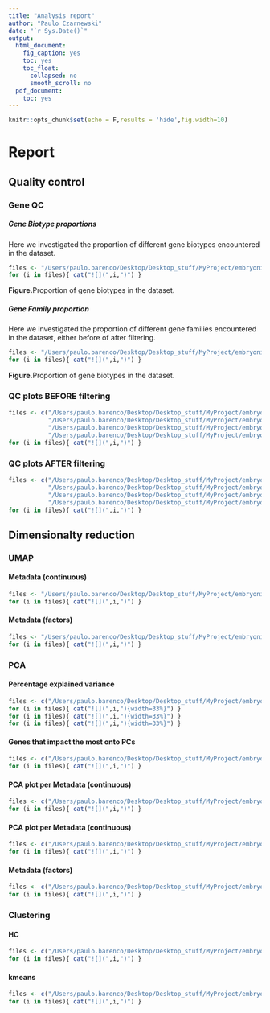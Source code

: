 ```yaml
---
title: "Analysis report"
author: "Paulo Czarnewski"
date: "`r Sys.Date()`"
output:
  html_document:
    fig_caption: yes
    toc: yes
    toc_float:
      collapsed: no
      smooth_scroll: no
  pdf_document:
    toc: yes
---
```


<style type="text/css">
.main-container {
  max-width: 1800px;
  margin-left: auto;
  margin-right: auto;
}
</style>

```r
knitr::opts_chunk$set(echo = F,results = 'hide',fig.width=10)
```


# Report {.tabset}

## Quality control {.tabset}

### Gene QC
##### Gene Biotype proportions

Here we investigated the proportion of different gene biotypes encountered in the dataset.

```r
files <- "/Users/paulo.barenco/Desktop/Desktop_stuff/MyProject/embryonic/analysis/1_qc/Gene_biotype_proportions.png"
for (i in files){ cat("![](",i,")") }
```
**Figure.**Proportion of gene biotypes in the dataset.

##### Gene Family proportion

Here we investigated the proportion of different gene families encountered in the dataset, either before of after filtering.

```r
files <- "/Users/paulo.barenco/Desktop/Desktop_stuff/MyProject/embryonic/analysis/1_qc/Gene_familty proportions.png"
for (i in files){ cat("![](",i,")") }
```
**Figure.**Proportion of gene biotypes in the dataset.


### QC plots BEFORE filtering
```r
files <- c("/Users/paulo.barenco/Desktop/Desktop_stuff/MyProject/embryonic/analysis/1_qc/QC_dataset.png",
           "/Users/paulo.barenco/Desktop/Desktop_stuff/MyProject/embryonic/analysis/1_qc/QC_embryonic_age.png",
           "/Users/paulo.barenco/Desktop/Desktop_stuff/MyProject/embryonic/analysis/1_qc/QC_genotype.png",
           "/Users/paulo.barenco/Desktop/Desktop_stuff/MyProject/embryonic/analysis/1_qc/QC_sex.png")
for (i in files){ cat("![](",i,")") }
```


### QC plots AFTER filtering
```r
files <- c("/Users/paulo.barenco/Desktop/Desktop_stuff/MyProject/embryonic/analysis/1_qc/QC_dataset_FILTERED.png",
           "/Users/paulo.barenco/Desktop/Desktop_stuff/MyProject/embryonic/analysis/1_qc/QC_embryonic_age_FILTERED.png",
           "/Users/paulo.barenco/Desktop/Desktop_stuff/MyProject/embryonic/analysis/1_qc/QC_genotype_FILTERED.png",
           "/Users/paulo.barenco/Desktop/Desktop_stuff/MyProject/embryonic/analysis/1_qc/QC_sex_FILTERED.png")
for (i in files){ cat("![](",i,")") }
```


## Dimensionalty reduction {.tabset}


### UMAP

#### Metadata (continuous)
```r
files <- "/Users/paulo.barenco/Desktop/Desktop_stuff/MyProject/embryonic/analysis/2_clustering/UMAP_plots/umap_metadata_dim1_dim2.png"
for (i in files){ cat("![](",i,")") }
```

#### Metadata (factors)
```r
files <- "/Users/paulo.barenco/Desktop/Desktop_stuff/MyProject/embryonic/analysis/2_clustering/UMAP_plots/umap_metadata_factors_dim1_dim2.png"
for (i in files){ cat("![](",i,")") }
```


### PCA

#### Percentage explained variance
```r
files <- c("/Users/paulo.barenco/Desktop/Desktop_stuff/MyProject/embryonic/analysis/2_clustering/PCA_plots/Varianc_explained_PC.png")
for (i in files){ cat("![](",i,"){width=33%}") }
for (i in files){ cat("![](",i,"){width=33%}") }
for (i in files){ cat("![](",i,"){width=33%}") }
```


#### Genes that impact the most onto PCs
```r
files <- c("/Users/paulo.barenco/Desktop/Desktop_stuff/MyProject/embryonic/analysis/2_clustering/PCA_plots/Varianc_explained_PC.png")
for (i in files){ cat("![](",i,")") }
```


#### PCA plot per Metadata (continuous)
```r
files <- c("/Users/paulo.barenco/Desktop/Desktop_stuff/MyProject/embryonic/analysis/2_clustering/PCA_plots/pca_metadata_dim1_dim2.png","/Users/paulo.barenco/Desktop/Desktop_stuff/MyProject/embryonic/analysis/2_clustering/PCA_plots/pca_metadata_dim3_dim4.png")
for (i in files){ cat("![](",i,")") }
```


#### PCA plot per Metadata (continuous)
```r
files <- c("/Users/paulo.barenco/Desktop/Desktop_stuff/MyProject/embryonic/analysis/2_clustering/PCA_plots/pca_metadata_dim1_dim2.png","/Users/paulo.barenco/Desktop/Desktop_stuff/MyProject/embryonic/analysis/2_clustering/PCA_plots/pca_metadata_dim3_dim4.png")
for (i in files){ cat("![](",i,")") }
```


#### Metadata (factors)
```r
files <- c("/Users/paulo.barenco/Desktop/Desktop_stuff/MyProject/embryonic/analysis/2_clustering/PCA_plots/pca_metadata_factors_dim1_dim2.png","/Users/paulo.barenco/Desktop/Desktop_stuff/MyProject/embryonic/analysis/2_clustering/PCA_plots/pca_metadata_dim3_dim4.png")
for (i in files){ cat("![](",i,")") }
```


### Clustering {.tabset}

#### HC

```r
files <- c("/Users/paulo.barenco/Desktop/Desktop_stuff/MyProject/embryonic/analysis/2_clustering/clustering/clustering_HC_umap.png")
for (i in files){ cat("![](",i,")") }
```


#### kmeans

```r
files <- c("/Users/paulo.barenco/Desktop/Desktop_stuff/MyProject/embryonic/analysis/2_clustering/clustering/clustering_kmeans_umap.png")
for (i in files){ cat("![](",i,")") }
```


